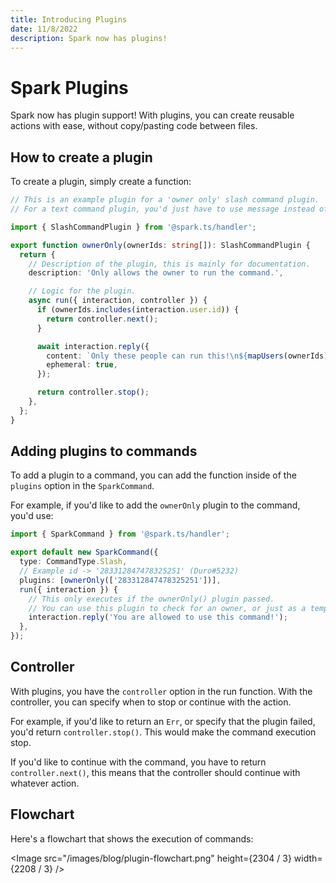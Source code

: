 ```yaml
---
title: Introducing Plugins
date: 11/8/2022
description: Spark now has plugins!
---
```



# Spark Plugins

Spark now has plugin support! With plugins, you can create reusable actions with ease, without copy/pasting code between files.

## How to create a plugin

To create a plugin, simply create a function:

```ts filename="src/plugins/ownerOnly.ts" copy
// This is an example plugin for a 'owner only' slash command plugin.
// For a text command plugin, you'd just have to use message instead of interaction.

import { SlashCommandPlugin } from '@spark.ts/handler';

export function ownerOnly(ownerIds: string[]): SlashCommandPlugin {
  return {
    // Description of the plugin, this is mainly for documentation.
    description: 'Only allows the owner to run the command.',

    // Logic for the plugin.
    async run({ interaction, controller }) {
      if (ownerIds.includes(interaction.user.id)) {
        return controller.next();
      }

      await interaction.reply({
        content: `Only these people can run this!\n${mapUsers(ownerIds)}`,
        ephemeral: true,
      });

      return controller.stop();
    },
  };
}
```

## Adding plugins to commands

To add a plugin to a command, you can add the function inside of the `plugins` option in the `SparkCommand`.

For example, if you'd like to add the `ownerOnly` plugin to the command, you'd use:

```ts filename="src/commands/ownerOnly.ts" copy
import { SparkCommand } from '@spark.ts/handler';

export default new SparkCommand({
  type: CommandType.Slash,
  // Example id -> '283312847478325251' (Duro#5232)
  plugins: [ownerOnly(['283312847478325251'])],
  run({ interaction }) {
    // This only executes if the ownerOnly() plugin passed.
    // You can use this plugin to check for an owner, or just as a template.
    interaction.reply('You are allowed to use this command!');
  },
});
```

## Controller

With plugins, you have the `controller` option in the run function. With the controller, you can specify when to stop or continue with the action.

For example, if you'd like to return an `Err`, or specify that the plugin failed, you'd return `controller.stop()`. This would make the command execution stop.

If you'd like to continue with the command, you have to return `controller.next()`, this means that the controller should continue with whatever action.

## Flowchart

Here's a flowchart that shows the execution of commands:

<Image src="/images/blog/plugin-flowchart.png" height={2304 / 3} width={2208 / 3} />
